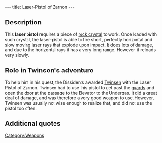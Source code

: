 ---
title: Laser-Pistol of Zarnon
---

{{Weapon|
Name=Laser-pistol|
Image=Laser.gif|
Enemy=Red enemies and lower|
Rate=Slow|
Damage=A lot|
Range=Infinite}}

{{Quote|
Quote=You now own a laser-pistol in working condition. It gives you enough firepower to reach distant targets that your magical ball cannot reach.|
Character=Official description}}

==Description==
This '''laser pistol''' requires a piece of [[rock crystal]] to work. Once loaded with such crystal, the laser-pistol is able to fire short, perfectly horizontal and slow moving laser rays that explode upon impact. It does lots of damage, and due to the horizontal rays it has a very long range. However, it reloads very slowly.

==Role in Twinsen's adventure==
To help him in his quest, the Dissidents awarded [[Twinsen]] with the Laser Pistol of Zarnon. Twinsen had to use this pistol to get past the [[Franco guards|guards]] and open the door at the passage to the [[Elevator to the Undergas]]. It did a great deal of damage, and was therefore a very good weapon to use. However, Twinsen was usually not wise enough to realize that, and did not use the pistol too often.

==Additional quotes==
{{Quote|
Quote=You have found a laser-pistol. It needs a rock crystal to work properly.|
Character=When Twinsen received the pistol}}
{{Quote|
Quote=To reach the elevator, you need a powerful weapon. Here, this is a pistolaser of Zarnon. But you will have to find a crystal to make it work. There are some on the side of the volcano of the celebration.|
Character=A dissident}}

[[Category:Weapons]]